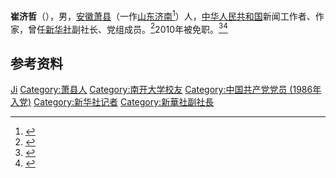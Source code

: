 '''崔济哲'''（{{bd|1950年|8月}}），男，[[安徽|安徽]][[萧县|萧县]]（一作[[山东|山东]][[济南|济南]]<ref>{{Cite web|title=崔济哲|url=http://www.chinawriter.com.cn/zxhy/member/911.shtml|accessdate=2020-08-21|work=中国作家网|archive-date=2010-02-26|archive-url=https://web.archive.org/web/20100226184201/http://www.chinawriter.com.cn/zxhy/member/911.shtml|dead-url=yes}}</ref>）人，[[中华人民共和国|中华人民共和国]]新闻工作者、作家，曾任[[新华社|新华社]]副社长、党组成员。<ref>{{Cite web|title=崔济哲活动报道集|url=http://www.xinhuanet.com/ziliao/xhsld/cjz.htm|accessdate=2020-08-21|work=新华网|archive-date=2012-02-09|archive-url=https://web.archive.org/web/20120209221421/http://www.xinhuanet.com/ziliao/xhsld/cjz.htm|dead-url=no}}</ref>2010年被免职。<ref>{{Cite web|title=消息指新华社副社长崔济哲被免职疑涉嫌违纪-搜狐传媒|url=https://media.sohu.com/20100224/n270398362.shtml|access-date=2021-09-07|date=2010-02-24|work=搜狐传媒|publisher=[[中国新闻网|中国新闻网]]|language=zh|archive-date=2021-09-07|archive-url=https://web.archive.org/web/20210907051247/https://media.sohu.com/20100224/n270398362.shtml|dead-url=no}}</ref><ref>{{Cite web|title=［即时］新华社副社长崔济哲被免职|url=https://www.bjnews.com.cn/detail/155143324514055.html|access-date=2021-09-07|date=2010-02-23|work=[[新京报|新京报]]|language=zh|archive-date=2021-09-07|archive-url=https://web.archive.org/web/20210907051245/https://www.bjnews.com.cn/detail/155143324514055.html|dead-url=no}}</ref>

== 参考资料 ==
{{reflist}}

{{中国人物小作品}}

{{Authority control}}
{{DEFAULTSORT:Cui崔}}
[[Category:崔姓|Ji]]
[[Category:萧县人|Category:萧县人]]
[[Category:南开大学校友|Category:南开大学校友]]
[[Category:中国共产党党员_(1986年入党)|Category:中国共产党党员 (1986年入党)]]
[[Category:新华社记者|Category:新华社记者]]
[[Category:新華社副社長|Category:新華社副社長]]
